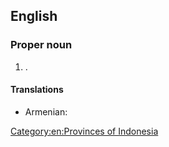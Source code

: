 ==English==
{{wikipedia}}

===Proper noun===
{{en-proper noun}}

# {{place|en|province|c/Indonesia}}.

====Translations====
{{trans-top|province}}
* Armenian: {{t|hy|Բանկա-Բելիտունգ}}
{{trans-mid}}
{{trans-bottom}}

[[Category:en:Provinces of Indonesia]]